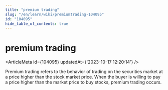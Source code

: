 ```yaml
---
title: "premium trading"
slug: "/en/learn/wiki/premiumtrading-104095"
id: "104095"
hide_table_of_contents: true
---
```



# premium trading

<ArticleMeta id={104095} updatedAt={'2023-10-17 12:20:14'} />
<div className='border-solid border-b border-t-0 my-4 border-[var(--ifm-color-gray-300)]' />

Premium trading refers to the behavior of trading on the securities market at a price higher than the stock market price. When the buyer is willing to pay a price higher than the market price to buy stocks, premium trading occurs.

